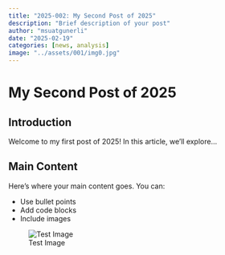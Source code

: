 ```yaml
---
title: "2025-002: My Second Post of 2025"
description: "Brief description of your post"
author: "msuatgunerli"
date: "2025-02-19"
categories: [news, analysis]
image: "../assets/001/img0.jpg"
---
```


# My Second Post of 2025

## Introduction

Welcome to my first post of 2025! In this article, we'll explore...

## Main Content

Here's where your main content goes. You can:

- Use bullet points
- Add code blocks
- Include images

![Test Image](../assets/001/img0.jpg)
